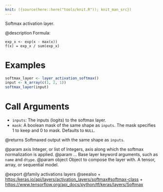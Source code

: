 ```yaml
---
knit: ({source(here::here("tools/knit.R")); knit_man_src})
---
```

Softmax activation layer.

@description
Formula:
```
exp_x <- exp(x - max(x))
f(x) = exp_x / sum(exp_x)
```

# Examples
```r
softmax_layer <- layer_activation_softmax()
input <- k_array(c(1, 2, 1))
softmax_layer(input)
```

# Call Arguments
- `inputs`: The inputs (logits) to the softmax layer.
- `mask`: A boolean mask of the same shape as `inputs`. The mask
    specifies 1 to keep and 0 to mask. Defaults to `NULL`.

@returns
    Softmaxed output with the same shape as `inputs`.

@param axis Integer, or list of Integers, axis along which the softmax
    normalization is applied.
@param ... Base layer keyword arguments, such as `name` and `dtype`.
@param object Object to compose the layer with. A tensor, array, or sequential model.

@export
@family activations layers
@seealso
+ <https:/keras.io/api/layers/activation_layers/softmax#softmax-class>
+ <https://www.tensorflow.org/api_docs/python/tf/keras/layers/Softmax>
